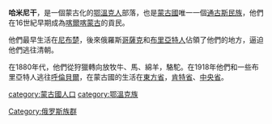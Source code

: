 {{unreferenced|time=2015-02-12T01:26:02+00:00}}
'''哈米尼干'''，是一個蒙古化的[[鄂溫克人|鄂溫克人]]部落，也是[[蒙古國|蒙古國]]唯一一個[[通古斯民族|通古斯民族]]，他們在16世紀早期成為[[喀爾喀蒙古|喀爾喀蒙古]]的貢民。

他們最早生活在[[尼布楚|尼布楚]]，後來俄羅斯[[哥薩克|哥薩克]]和[[布里亞特人|布里亞特人]]佔領了他們的地方，逼迫他們逃往清朝。

在1880年代，他們從狩獵轉向放牧牛、馬、綿羊，駱駝。在1918年他們和一些布里亞特人逃往[[呼倫貝爾|呼倫貝爾]]，在蒙古國的生活在[[東方省|東方省]]，[[肯特省|肯特省]]、[[中央省|中央省]]。

[[category:蒙古國人口|category:蒙古國人口]]
[[Category:俄罗斯族群|Category:俄罗斯族群]]
[[category:鄂溫克族|category:鄂溫克族]]